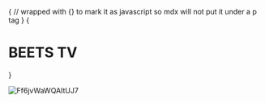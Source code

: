 

{
// wrapped with {} to mark it as javascript so mdx will not put it under a p tag
}
{<h1 className="text-center font-extrabold md:text-5xl mt-8">BEETS TV</h1>}

<Bleed><Features/></Bleed>

![Ff6jvWaWQAItUJ7](https://user-images.githubusercontent.com/109503546/207666610-a6dc44f6-1adc-4cb6-84bf-ea46afd8f2a5.jpeg)
